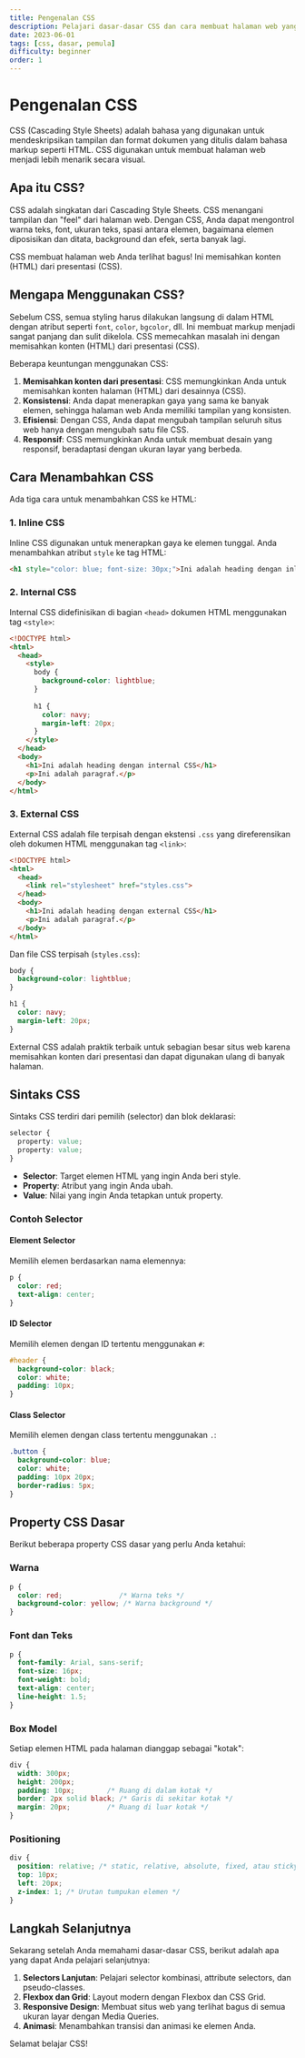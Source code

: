 ```yaml
---
title: Pengenalan CSS
description: Pelajari dasar-dasar CSS dan cara membuat halaman web yang indah.
date: 2023-06-01
tags: [css, dasar, pemula]
difficulty: beginner
order: 1
---
```


# Pengenalan CSS

CSS (Cascading Style Sheets) adalah bahasa yang digunakan untuk mendeskripsikan tampilan dan format dokumen yang ditulis dalam bahasa markup seperti HTML. CSS digunakan untuk membuat halaman web menjadi lebih menarik secara visual.

## Apa itu CSS?

CSS adalah singkatan dari Cascading Style Sheets. CSS menangani tampilan dan "feel" dari halaman web. Dengan CSS, Anda dapat mengontrol warna teks, font, ukuran teks, spasi antara elemen, bagaimana elemen diposisikan dan ditata, background dan efek, serta banyak lagi.

<Callout type="info">
  CSS membuat halaman web Anda terlihat bagus! Ini memisahkan konten (HTML) dari presentasi (CSS).
</Callout>

## Mengapa Menggunakan CSS?

Sebelum CSS, semua styling harus dilakukan langsung di dalam HTML dengan atribut seperti `font`, `color`, `bgcolor`, dll. Ini membuat markup menjadi sangat panjang dan sulit dikelola. CSS memecahkan masalah ini dengan memisahkan konten (HTML) dari presentasi (CSS).

Beberapa keuntungan menggunakan CSS:

1. **Memisahkan konten dari presentasi**: CSS memungkinkan Anda untuk memisahkan konten halaman (HTML) dari desainnya (CSS).
2. **Konsistensi**: Anda dapat menerapkan gaya yang sama ke banyak elemen, sehingga halaman web Anda memiliki tampilan yang konsisten.
3. **Efisiensi**: Dengan CSS, Anda dapat mengubah tampilan seluruh situs web hanya dengan mengubah satu file CSS.
4. **Responsif**: CSS memungkinkan Anda untuk membuat desain yang responsif, beradaptasi dengan ukuran layar yang berbeda.

## Cara Menambahkan CSS

Ada tiga cara untuk menambahkan CSS ke HTML:

### 1. Inline CSS

Inline CSS digunakan untuk menerapkan gaya ke elemen tunggal. Anda menambahkan atribut `style` ke tag HTML:

```html
<h1 style="color: blue; font-size: 30px;">Ini adalah heading dengan inline CSS</h1>
```

### 2. Internal CSS

Internal CSS didefinisikan di bagian `<head>` dokumen HTML menggunakan tag `<style>`:

```html
<!DOCTYPE html>
<html>
  <head>
    <style>
      body {
        background-color: lightblue;
      }
      
      h1 {
        color: navy;
        margin-left: 20px;
      }
    </style>
  </head>
  <body>
    <h1>Ini adalah heading dengan internal CSS</h1>
    <p>Ini adalah paragraf.</p>
  </body>
</html>
```

### 3. External CSS

External CSS adalah file terpisah dengan ekstensi `.css` yang direferensikan oleh dokumen HTML menggunakan tag `<link>`:

```html
<!DOCTYPE html>
<html>
  <head>
    <link rel="stylesheet" href="styles.css">
  </head>
  <body>
    <h1>Ini adalah heading dengan external CSS</h1>
    <p>Ini adalah paragraf.</p>
  </body>
</html>
```

Dan file CSS terpisah (`styles.css`):

```css
body {
  background-color: lightblue;
}

h1 {
  color: navy;
  margin-left: 20px;
}
```

<Callout type="success">
  External CSS adalah praktik terbaik untuk sebagian besar situs web karena memisahkan konten dari presentasi dan dapat digunakan ulang di banyak halaman.
</Callout>

## Sintaks CSS

Sintaks CSS terdiri dari pemilih (selector) dan blok deklarasi:

```css
selector {
  property: value;
  property: value;
}
```

- **Selector**: Target elemen HTML yang ingin Anda beri style.
- **Property**: Atribut yang ingin Anda ubah.
- **Value**: Nilai yang ingin Anda tetapkan untuk property.

### Contoh Selector

#### Element Selector

Memilih elemen berdasarkan nama elemennya:

```css
p {
  color: red;
  text-align: center;
}
```

#### ID Selector

Memilih elemen dengan ID tertentu menggunakan `#`:

```css
#header {
  background-color: black;
  color: white;
  padding: 10px;
}
```

#### Class Selector

Memilih elemen dengan class tertentu menggunakan `.`:

```css
.button {
  background-color: blue;
  color: white;
  padding: 10px 20px;
  border-radius: 5px;
}
```

## Property CSS Dasar

Berikut beberapa property CSS dasar yang perlu Anda ketahui:

### Warna

```css
p {
  color: red;              /* Warna teks */
  background-color: yellow; /* Warna background */
}
```

### Font dan Teks

```css
p {
  font-family: Arial, sans-serif;
  font-size: 16px;
  font-weight: bold;
  text-align: center;
  line-height: 1.5;
}
```

### Box Model

Setiap elemen HTML pada halaman dianggap sebagai "kotak":

```css
div {
  width: 300px;
  height: 200px;
  padding: 10px;        /* Ruang di dalam kotak */
  border: 2px solid black; /* Garis di sekitar kotak */
  margin: 20px;         /* Ruang di luar kotak */
}
```

### Positioning

```css
div {
  position: relative; /* static, relative, absolute, fixed, atau sticky */
  top: 10px;
  left: 20px;
  z-index: 1; /* Urutan tumpukan elemen */
}
```

## Langkah Selanjutnya

Sekarang setelah Anda memahami dasar-dasar CSS, berikut adalah apa yang dapat Anda pelajari selanjutnya:

1. **Selectors Lanjutan**: Pelajari selector kombinasi, attribute selectors, dan pseudo-classes.
2. **Flexbox dan Grid**: Layout modern dengan Flexbox dan CSS Grid.
3. **Responsive Design**: Membuat situs web yang terlihat bagus di semua ukuran layar dengan Media Queries.
4. **Animasi**: Menambahkan transisi dan animasi ke elemen Anda.

Selamat belajar CSS! 